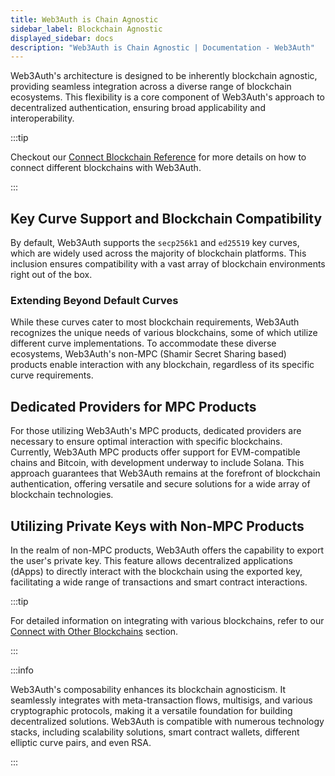 ```yaml
---
title: Web3Auth is Chain Agnostic
sidebar_label: Blockchain Agnostic
displayed_sidebar: docs
description: "Web3Auth is Chain Agnostic | Documentation - Web3Auth"
---
```


Web3Auth's architecture is designed to be inherently blockchain agnostic, providing seamless integration across a diverse range of blockchain
ecosystems. This flexibility is a core component of Web3Auth's approach to decentralized authentication, ensuring broad applicability and
interoperability.

:::tip

Checkout our [Connect Blockchain Reference](/connect-blockchain) for more details on how to connect different blockchains with Web3Auth.

:::

## Key Curve Support and Blockchain Compatibility

By default, Web3Auth supports the `secp256k1` and `ed25519` key curves, which are widely used across the majority of blockchain platforms. This
inclusion ensures compatibility with a vast array of blockchain environments right out of the box.

### Extending Beyond Default Curves

While these curves cater to most blockchain requirements, Web3Auth recognizes the unique needs of various blockchains, some of which utilize different
curve implementations. To accommodate these diverse ecosystems, Web3Auth's non-MPC (Shamir Secret Sharing based) products enable interaction with any
blockchain, regardless of its specific curve requirements.

## Dedicated Providers for MPC Products

For those utilizing Web3Auth's MPC products, dedicated providers are necessary to ensure optimal interaction with specific blockchains. Currently,
Web3Auth MPC products offer support for EVM-compatible chains and Bitcoin, with development underway to include Solana. This approach guarantees that
Web3Auth remains at the forefront of blockchain authentication, offering versatile and secure solutions for a wide array of blockchain technologies.

## Utilizing Private Keys with Non-MPC Products

In the realm of non-MPC products, Web3Auth offers the capability to export the user's private key. This feature allows decentralized applications
(dApps) to directly interact with the blockchain using the exported key, facilitating a wide range of transactions and smart contract interactions.

:::tip

For detailed information on integrating with various blockchains, refer to our [Connect with Other Blockchains](/connect-blockchain/other/) section.

:::

:::info

Web3Auth's composability enhances its blockchain agnosticism. It seamlessly integrates with meta-transaction flows, multisigs, and various
cryptographic protocols, making it a versatile foundation for building decentralized solutions. Web3Auth is compatible with numerous technology
stacks, including scalability solutions, smart contract wallets, different elliptic curve pairs, and even RSA.

:::

